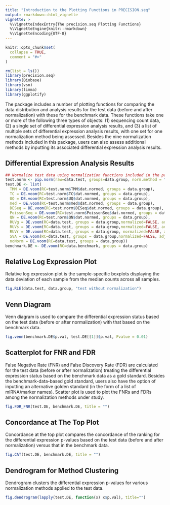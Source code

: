 ---
title: "Introduction to the Plotting Functions in PRECISION.seq"
output: rmarkdown::html_vignette
vignette: >
  %\VignetteIndexEntry{The precision.seq Plotting Functions}
  %\VignetteEngine{knitr::rmarkdown}
  %\VignetteEncoding{UTF-8}
---

```{r include = FALSE}
knitr::opts_chunk$set(
  collapse = TRUE,
  comment = "#>"
)
```

```{r setup, warning = FALSE, message = FALSE}
rm(list = ls())
library(precision.seq)
library(Biobase)
library(vsn)
library(limma)
library(ggplotify)
```

The package includes a number of plotting functions for comparing the data distribution and analysis results for the test data (before and after normalization) with these for the benchmark data. These functions take one or more of the following three types of objects: (1) sequencing count data, (2) a single set of differential expression analysis results, and (3) a list of multiple sets of differential expression analysis results, with one set for one normalization method being assessed. Besides the nine normalization methods included in this package, users can also assess additional methods by inputting its associated differential expression analysis results.


## Differential Expression Analysis Results
```{r}
## Normalize test data using normalization functions included in the package
test.norm <- pip.norm(raw=data.test, groups=data.group, norm.method = "all")
test.DE <- list(
  TMM = DE.voom(RC=test.norm$TMM$dat.normed, groups = data.group),
  TC = DE.voom(RC=test.norm$TC$dat.normed, groups = data.group),
  UQ = DE.voom(RC=test.norm$UQ$dat.normed, groups = data.group),
  med = DE.voom(RC=test.norm$med$dat.normed, groups = data.group),
  DESeq = DE.voom(RC=test.norm$DESeq$dat.normed, groups = data.group),
  PoissonSeq = DE.voom(RC=test.norm$PoissonSeq$dat.normed, groups = data.group),
  QN = DE.voom(RC=test.norm$QN$dat.normed, groups = data.group),
  RUVg = DE.voom(RC=data.test, groups = data.group,normalized=FALSE, adjust=test.norm$RUVg$adjust.factor),
  RUVs = DE.voom(RC=data.test, groups = data.group,normalized=FALSE, adjust=test.norm$RUVs$adjust.factor),
  RUVr = DE.voom(RC=data.test, groups = data.group, normalized=FALSE, adjust=test.norm$RUVr$adjust.factor),
  SVA = DE.voom(RC=data.test, groups = data.group,normalized=FALSE, adjust=test.norm$SVA$adjust.factor),
  noNorm = DE.voom(RC=data.test, groups = data.group))
benchmark.DE <- DE.voom(RC=data.benchmark, groups = data.group)
```

## Relative Log Expression Plot
Relative log expression plot is the sample-specific boxplots displaying the data deviation of each sample from the median counts across all samples.
```{r}
fig.RLE(data.test, data.group, "test without normalization")
```

## Venn Diagram
Venn diagram is used to compare the differential expression status based on the test data (before or after normalization) with that based on the benchmark data.
```{r warning=FALSE, message=FALSE}
fig.venn(benchmark.DE$p.val, test.DE[[1]]$p.val, Pvalue = 0.01)
```

## Scatterplot for FNR and FDR
False Negative Rate (FNR) and False Discovery Rate (FDR) are calculated for the test data (before or after normalization) treating the differential expression status based on the benchmark data as a gold standard. Besides the benchmark-data-based gold standard, users also have the option of inputting an alternative golden standard (in the form of a list of miRNA/marker names). Scatter plot is used to plot the FNRs and FDRs among the normalization methods under study. 
```{r warning=FALSE, message=FALSE}
fig.FDR_FNR(test.DE, benchmark.DE, title = "")
```

## Concordance at The Top Plot
Concordance at the top plot compares the concordance of the ranking for the differential expression p-values based on the test data (before and after normalization) versus that in the benchmark data. 
```{r warning=FALSE, message=FALSE}
fig.CAT(test.DE, benchmark.DE, title = "")
```

## Dendrogram for Method Clustering 
Dendrogram clusters the differential expression p-values for various normalization methods applied to the test data.
```{r warning=FALSE, message=FALSE}
fig.dendrogram(lapply(test.DE, function(x) x$p.val), title="")
```
